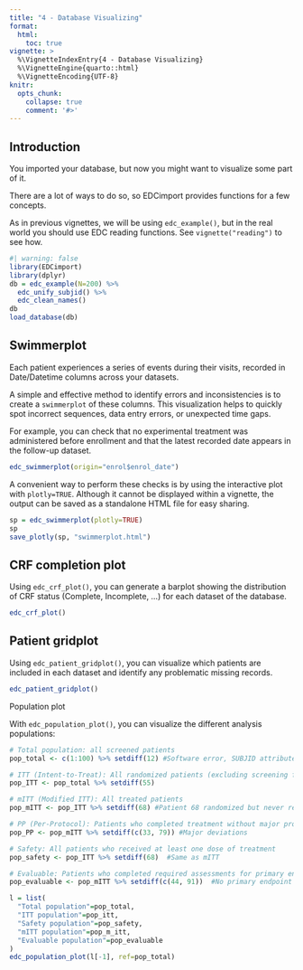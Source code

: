 ```yaml
---
title: "4 - Database Visualizing"
format: 
  html:
    toc: true
vignette: >
  %\VignetteIndexEntry{4 - Database Visualizing}
  %\VignetteEngine{quarto::html}
  %\VignetteEncoding{UTF-8}
knitr:
  opts_chunk:
    collapse: true
    comment: '#>'
---
```


## Introduction

You imported your database, but now you might want to visualize some part of it.

There are a lot of ways to do so, so EDCimport provides functions for a few concepts.

As in previous vignettes, we will be using `edc_example()`, but in the real world you should use EDC reading functions. See `vignette("reading")` to see how.

```r
#| warning: false 
library(EDCimport) 
library(dplyr) 
db = edc_example(N=200) %>%
  edc_unify_subjid() %>%
  edc_clean_names() 
db 
load_database(db)
```

## Swimmerplot

Each patient experiences a series of events during their visits, recorded in Date/Datetime columns across your datasets.

A simple and effective method to identify errors and inconsistencies is to create a `swimmerplot` of these columns. This visualization helps to quickly spot incorrect sequences, data entry errors, or unexpected time gaps.

For example, you can check that no experimental treatment was administered before enrollment and that the latest recorded date appears in the follow-up dataset.

```r
edc_swimmerplot(origin="enrol$enrol_date")
```

A convenient way to perform these checks is by using the interactive plot with `plotly=TRUE`. Although it cannot be displayed within a vignette, the output can be saved as a standalone HTML file for easy sharing.

``` r
sp = edc_swimmerplot(plotly=TRUE)
sp
save_plotly(sp, "swimmerplot.html")
```

## CRF completion plot

Using `edc_crf_plot()`, you can generate a barplot showing the distribution of CRF status (Complete, Incomplete, ...) for each dataset of the database.

```r
edc_crf_plot()
```

## Patient gridplot

Using `edc_patient_gridplot()`, you can visualize which patients are included in each dataset and identify any problematic missing records.

```r
edc_patient_gridplot()
```

Population plot

With `edc_population_plot()`, you can visualize the different analysis populations:

```r
# Total population: all screened patients
pop_total <- c(1:100) %>% setdiff(12) #Software error, SUBJID attributed twice

# ITT (Intent-to-Treat): All randomized patients (excluding screening failures only)
pop_ITT <- pop_total %>% setdiff(55)

# mITT (Modified ITT): All treated patients
pop_mITT <- pop_ITT %>% setdiff(68) #Patient 68 randomized but never received treatment

# PP (Per-Protocol): Patients who completed treatment without major protocol deviations
pop_PP <- pop_mITT %>% setdiff(c(33, 79)) #Major deviations

# Safety: All patients who received at least one dose of treatment
pop_safety <- pop_ITT %>% setdiff(68)  #Same as mITT

# Evaluable: Patients who completed required assessments for primary endpoint
pop_evaluable <- pop_mITT %>% setdiff(c(44, 91))  #No primary endpoint assessment

l = list(
  "Total population"=pop_total,
  "ITT population"=pop_itt,
  "Safety population"=pop_safety,
  "mITT population"=pop_m_itt,
  "Evaluable population"=pop_evaluable
)
edc_population_plot(l[-1], ref=pop_total)
```

